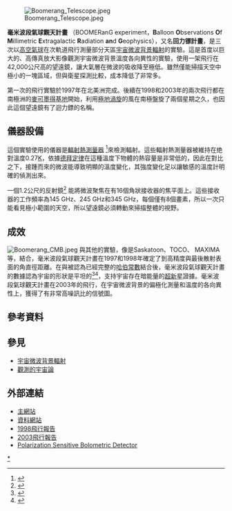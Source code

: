 [[File:Boomerang_Telescope.jpeg|thumb]]

'''毫米波段氣球觀天計畫''' （BOOMERanG experiment，'''B'''alloon '''O'''bservations '''O'''f '''M'''illimetric '''E'''xtragalactic '''R'''adiation '''an'''d '''G'''eophysics），又名'''回力镖計畫'''，是三次以[[高空氣球|高空氣球]]在次軌道飛行測量部分天區[[宇宙微波背景輻射|宇宙微波背景輻射]]的實驗。這是首度以巨大的、高傳真放大影像觀測宇宙微波背景溫度各向異性的實驗，使用一架飛行在42,000公尺高的望遠鏡，讓大氣層在微波的吸收降至極低。雖然僅能掃描天空中極小的一塊區域，但與衛星探測比較，成本降低了非常多。

第一次的飛行實驗於1997年在北美洲完成。後續在1998和2003年的兩次飛行都在南極洲的[[麥可墨得基地|麥可墨得基地]]開始，利用[[極地渦旋|極地渦旋]]的風在南極盤旋了兩個星期之久，也因此這個望遠鏡有了迴力鏢的名稱。

== 儀器設備 ==
這個實驗使用的儀器是[[輻射熱測量器|輻射熱測量器]] <ref>{{cite web | title = Instrumentation of the BOOMERranG experiment | publisher = Ted's Weblog | date = 2002-01-29 | url = http://cmb.phys.cwru.edu/kisner/b2kweblog/hardware.html | accessdate = 2007-04-06 | deadurl = yes | archiveurl = https://web.archive.org/web/20070213174811/http://cmb.phys.cwru.edu/kisner/b2kweblog/hardware.html | archivedate = 2007-02-13 }}</ref>來檢測輻射。這些輻射熱測量器被維持在绝對溫度0.27[[熱力學溫標|K]]，依據[[德拜模型|德拜定律]]在這種溫度下物體的熱容量是非常低的，因此在對比之下，接踵而來的微波能導致明顯的溫度變化，其強度變化足以讓敏感的溫度計明確的偵測出來。 

一個1.2公尺的反射鏡<ref>{{cite web | title = Boomerang Instrument | publisher = Caltech Observational Cosmology Group | date = 2003-06-01 | url = http://www.astro.caltech.edu/~lgg/boomerang_instr.htm | accessdate = 2007-04-06 | deadurl = yes | archiveurl = https://web.archive.org/web/20060922080239/http://www.astro.caltech.edu/%7Elgg/boomerang_instr.htm | archivedate = 2006-09-22 }}</ref> 能將微波聚焦在有16個角狀接收器的焦平面上。這些接收器的工作頻率為145 GHz、245 GHz和345 GHz，每個僅有8個畫素，所以一次只能看見極小範圍的天空，所以望遠鏡必須轉動來掃描整體的視野。

== 成效 ==
[[File:Boomerang_CMB.jpeg|thumb]]
與其他的實驗，像是Saskatoon、TOCO、 MAXIMA等，結合，毫米波段氣球觀天計畫在1997和1998年確定了到高精度與最後散射表面的角直徑距離。在與被認為已經完整的[[哈伯定律|哈伯常數]]結合後，毫米波段氣球觀天計畫的數據認為宇宙的形狀是平坦的<ref>{{cite journal lua|author=A. Melchiorri et. al.|title=A measurement of Omega from the North American test flight of BOOMERANG|journal=[[天文物理期刊|Astrophys.J]]|issue=536|publisher=[[英國物理學會|Institute of Physics]]|url=http://xxx.arxiv.org/abs/astro-ph/9911445|accessdate=2015-05-15|date=1999年11月}}</ref><ref>{{cite journal lua|last=de Bernardis |first=P. |authorlink= |coauthors= et al.|title=A Flat Universe from High-Resolution Maps of the Cosmic Microwave Background Radiation|journal=[[自然_(期刊)|Nature]]|volume=404|publisher=[[自然出版集团|Nature Publishing Group]]|pages=955-959|doi=10.1038/35010035|url=http://xxx.arxiv.org/abs/astro-ph/0004404|accessdate=2015-05-15|date=2000年4月}}</ref>，支持宇宙存在暗能量的[[超新星|超新星]]證據。毫米波段氣球觀天計畫在2003年的飛行，在宇宙微波背景的偏極化測量和溫度的各向異性上，獲得了有非常高噪訊比的信號圖。

== 參考資料 ==
{{reflist}}

== 參見 ==
{{portal box|物理學|天文學}}
* [[宇宙微波背景輻射|宇宙微波背景輻射]]
* [[觀測的宇宙論|觀測的宇宙論]]

== 外部連結 ==
* [http://boom.caltech.edu 主網站] {{Wayback|url=http://boom.caltech.edu/ |date=20190818185001 }}
* [https://web.archive.org/web/20070405125132/http://cmb.phys.cwru.edu/boomerang/ 資料網站]
* [http://stratocat.com.ar/fichas-e/1998/MCM-19981229.htm 1998飛行報告] {{Wayback|url=http://stratocat.com.ar/fichas-e/1998/MCM-19981229.htm |date=20070927222549 }}
* [https://web.archive.org/web/20070927222505/http://stratocat.com.ar/fichas-e/2003/MCM-20030121.htm 2003飛行報告]
* [http://it.arxiv.org/abs/astro-ph/0209132v1 Polarization Sensitive Bolometric Detector] {{Wayback|url=http://it.arxiv.org/abs/astro-ph/0209132v1 |date=20091130231330 }}

{{物理宇宙学}}
[[Category:射电天文学|*]]